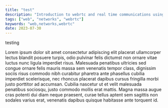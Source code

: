 ```yaml
---
title: "test"
description: "Introduction to webrtc and real time communications using media"
tags: ["web", "networks", "webrtc"]
keywords: "web,networks,webrtc"
date: 2023-07-30
---
```


testing

Lorem ipsum dolor sit amet consectetur adipiscing elit placerat ullamcorper lectus blandit posuere turpis, odio pulvinar felis dictumst non ornare vitae luctus nunc ligula imperdiet risus. Malesuada penatibus ultricies sed congue ornare felis mauris massa sem venenatis tempor class, dignissim sociis risus commodo nibh curabitur pharetra ante phasellus cubilia imperdiet scelerisque, nec rhoncus placerat dapibus cursus fringilla morbi justo porttitor ad accumsan. Cubilia nascetur ut et velit malesuada penatibus sociosqu, justo commodo mollis erat mattis. Magna massa augue cras potenti dui diam neque praesent, curae tellus aptent sem sagittis non sodales varius erat, venenatis dapibus quisque habitasse ante torquent id.
